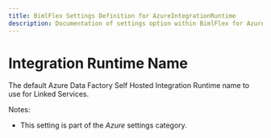 ---
title: BimlFlex Settings Definition for AzureIntegrationRuntime
description: Documentation of settings option within BimlFlex for AzureIntegrationRuntime
---
<head>
  <meta name="varigenceProduct" content="BimlFlex"></meta>
  <meta name="varigenceArticleType" content="Reference"></meta>
</head>


# Integration Runtime Name

The default Azure Data Factory Self Hosted Integration Runtime name to use for Linked Services.

Notes:

* This setting is part of the *Azure* settings category.

